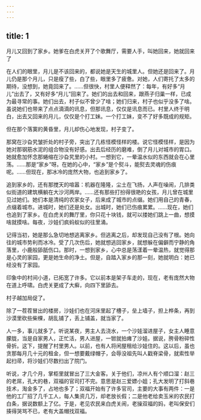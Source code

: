 ```yaml
---
---
---
```

title: 1
---



月儿又回到了家乡。她爹在白虎关开了个歌舞厅，需要人手，叫她回来，她就回来了

在人们的眼里，月儿是不该回来的，都说她是天生的城里人。但她还是回来了。月儿仍是那个月儿，只是瘦了些，白了些，眼里多了疲惫。对她，人们寄托了太多的期待，没想到，她竟回来了。……但很快，村里人便释然了：每年，有好多“月儿”出去了，又有好多“月儿”回来了。她们的出去和回来，跟燕子归巢一样，已成为最寻常的事。她们出去，村子似不曾少了啥；她们归来，村子也似乎没多了啥。虽说她们也带来了点点滴滴的讯息，但那讯息，仅仅是讯息而已。村里人终于明白，出去又回来的月儿，仅仅是个打工妹。一个打工妹，变不了好多既成的规矩。

但在那个落寞的黄昏里，月儿却伤心地发现，村子变了。

那窝在沙旮旯皱折处的村子旁，突出了几栋怪模怪样的楼。说它怪模怪样，是因为她对那钢筋水泥的组合物没有好感。出去后经历的磨难，倒了月儿对城市的胃口。她就愈加怀念那蜷缩在沙旮旯里的小村。一想到它，一晕温水似的东西就会在心里荡。……那是“家乡”呀。在她的心中，“家乡”是个熨斗，能熨去灵魂的伤痕呢。……但现在，那冰冷的庞然大物，也追到家乡了。

追到家乡的，还有那搅天的喧嚣：机器在隆隆，尘土在飞扬，人声在噪闹，几排类似街道的建筑横躺在大沙河两岸。……还有那些打扮得很艳的女孩，月儿曾在城里见过她们。她们本是清纯的农家女子，后来成了城市的点缀。她们用自己的青春，点缀着城市。进城时，她们还是处女。出城时，她们已伤痕累累。……现在，她们也追到了家乡。在白虎关的舞厅里，你只花十块钱，就可以搂她们跳上一曲，想摸啥就摸啥。每夜，沙娃们疯蚂蚁似的往里涌。

记得当初，她是那么急切地想逃离家乡。但逃离之后，却发现自己没有了根。她向往的城市势利而冰冷。受了几次伤后，她就想逃回家乡，就想躲在偏僻而宁静的角落里，小鹿般舔舐伤口。那时，一想到家乡，心中总是荡漾着一晕温热，就觉得那是心灵的家园，更是她生命的净土。但是，自踏入家乡的那一刻，她就明白：她已经没有了家园。

印象中的村间小道，已拓宽了许多。它以前本是架子车走的，现在，老有庞然大物在道上呼啸。白虎关更成了大癣，向四下里舔去。

村子越加局促了。

除了一茬茬冒出的楼房，沙娃们也在河床里起了槽子，垒上墙子，担上桦条，再到沙漠里砍些柴棵，胡乱铺了，丢上铺盖，就当家了。

人一多，事儿就多了。听说某夜，男主人去浇水，一个沙娃溜进屋子，女主人睡意朦胧，当是自家男人，正忙活，男人进屋，一锨就拍瘫了沙娃。据说，胯骨粉碎性骨折。这下，提醒了村里男人。以前，也有人将闲屋租给沙娃住的。这以后，虽也贪那每月几十元的租金，但一想要戴绿帽子，会辱没祖先叫人戳脊梁骨，就索性举起扫帚，将沙娃们尽数扫出了院门。

听说，才几个月，掌柜里就冒出了三大金客。关于他们，凉州人有个顺口溜：赵三的老屌，孔大的巷，双福的官司打不完。意思是赵三爱嫖小姐；孔大发明了打斜巷技术，淘金多了，占地也多了；双福开始有了许多官司，主要的大事有两件：一是他的工厂招了几千工人，每人集资几万，却老放长假；二是他老给卖玉米的农民打白条，据说数额上了亿。于是，老见农民来白虎关闹，老操双福的妈，老叫保安们揍得哭骂不已，老有大盖帽找双福。